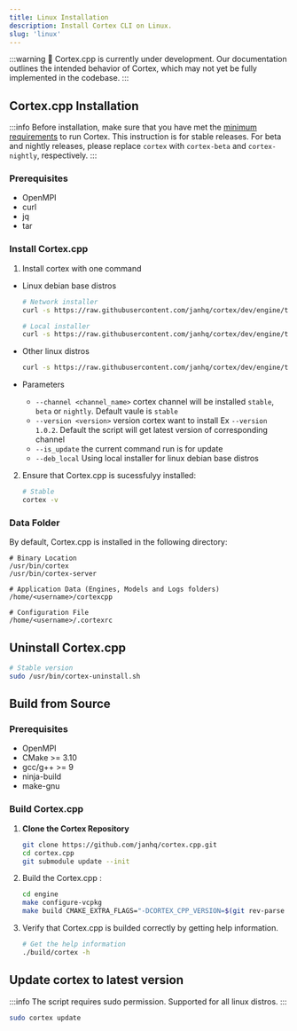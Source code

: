```yaml
---
title: Linux Installation
description: Install Cortex CLI on Linux.
slug: 'linux'
---
```



:::warning
🚧 Cortex.cpp is currently under development. Our documentation outlines the intended behavior of Cortex, which may not yet be fully implemented in the codebase.
:::

## Cortex.cpp Installation
:::info
Before installation, make sure that you have met the [minimum requirements](/docs/installation#minimum-requirements) to run Cortex.
This instruction is for stable releases. For beta and nightly releases, please replace `cortex` with `cortex-beta` and `cortex-nightly`, respectively.
:::

### Prerequisites
- OpenMPI
- curl
- jq
- tar

### Install Cortex.cpp

1. Install cortex with one command

- Linux debian base distros
   ```bash
   # Network installer
   curl -s https://raw.githubusercontent.com/janhq/cortex/dev/engine/templates/linux/install.sh | sudo bash -s 

   # Local installer
   curl -s https://raw.githubusercontent.com/janhq/cortex/dev/engine/templates/linux/install.sh | sudo bash -s -- --deb_local 
   ```

- Other linux distros
   ```bash
   curl -s https://raw.githubusercontent.com/janhq/cortex/dev/engine/templates/linux/install.sh | sudo bash -s
   ```

- Parameters
  - `--channel <channel_name>` cortex channel will be installed `stable`, `beta` or `nightly`. Default vaule is `stable`
  - `--version <version>` version cortex want to install Ex `--version 1.0.2`. Default the script will get latest version of corresponding channel
  - `--is_update` the current command run is for update
  - `--deb_local` Using local installer for linux debian base distros

2. Ensure that Cortex.cpp is sucessfulyy installed:
    ```bash
    # Stable
    cortex -v
    ```

### Data Folder
By default, Cortex.cpp is installed in the following directory:
```
# Binary Location
/usr/bin/cortex
/usr/bin/cortex-server

# Application Data (Engines, Models and Logs folders)
/home/<username>/cortexcpp

# Configuration File
/home/<username>/.cortexrc
```

## Uninstall Cortex.cpp
```bash
# Stable version
sudo /usr/bin/cortex-uninstall.sh
```

## Build from Source

### Prerequisites
- OpenMPI
- CMake >= 3.10
- gcc/g++ >= 9
- ninja-build
- make-gnu

### Build Cortex.cpp

1. **Clone the Cortex Repository**
   ```bash
   git clone https://github.com/janhq/cortex.cpp.git
   cd cortex.cpp
   git submodule update --init
   ```
2. Build the Cortex.cpp :

    ```bash
    cd engine
    make configure-vcpkg
    make build CMAKE_EXTRA_FLAGS="-DCORTEX_CPP_VERSION=$(git rev-parse HEAD) -DCMAKE_BUILD_TEST=OFF -DCMAKE_TOOLCHAIN_FILE=vcpkg/scripts/buildsystems/vcpkg.cmake"
    ```

3. Verify that Cortex.cpp is builded correctly by getting help information.

    ```sh
    # Get the help information
    ./build/cortex -h
    ```

## Update cortex to latest version
:::info
The script requires sudo permission. Supported for all linux distros.
:::
```bash
sudo cortex update
```